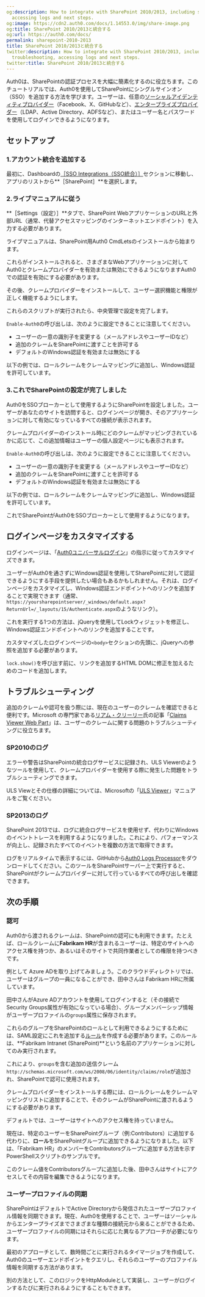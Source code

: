 ```yaml
---
og:description: How to integrate with SharePoint 2010/2013, including set up, troubleshooting,
  accessing logs and next steps.
og:image: https://cdn2.auth0.com/docs/1.14553.0/img/share-image.png
og:title: SharePoint 2010/2013と統合する
og:url: https://auth0.com/docs/
permalink: sharepoint-2010-2013
title: SharePoint 2010/2013と統合する
twitter:description: How to integrate with SharePoint 2010/2013, including set up,
  troubleshooting, accessing logs and next steps.
twitter:title: SharePoint 2010/2013と統合する
---
```


Auth0は、SharePointの認証プロセスを大幅に簡素化するのに役立ちます。このチュートリアルでは、Auth0を使用してSharePointにシングルサインオン（SSO）を追加する方法を学びます。ユーザーは、任意の[ソーシャルアイデンティティプロバイダー](/connections/identity-providers-social)（Facebook、X、GitHubなど）、[エンタープライズプロバイダー](/connections/identity-providers-enterprise)（LDAP、Active Directory、ADFSなど）、またはユーザー名とパスワードを使用してログインできるようになります。



## セットアップ

### 1.アカウント統合を追加する

最初に、Dashboardの[［SSO Integrations（SSO統合）］](%24%7Bmanage_url%7D/#/externalapps/create)セクションに移動し、アプリのリストから**［SharePoint］**を選択します。

### 2.ライブマニュアルに従う



**［Settings（設定）］**タブで、SharePoint WebアプリケーションのURLと外部URL（通常、代替アクセスマッピングのインターネットエンドポイント）を入力する必要があります。

ライブマニュアルは、SharePoint用Auth0 CmdLetsのインストールから始まります。

これらがインストールされると、さまざまなWebアプリケーションに対してAuth0とクレームプロバイダーを有効または無効にできるようになりますAuth0での認証を有効にする必要があります。

その後、クレームプロバイダーをインストールして、ユーザー選択機能と権限が正しく機能するようにします。

これらのスクリプトが実行されたら、中央管理で設定を完了します。

`Enable-Auth0`の呼び出しは、次のように設定できることに注意してください。

* ユーザーの一意の識別子を変更する（メールアドレスやユーザーIDなど）
* 追加のクレームをSharePointに渡すことを許可する
* デフォルトのWindows認証を有効または無効にする

以下の例では、ロールクレームをクレームマッピングに追加し、Windows認証を許可しています。



### 3.これでSharePointの設定が完了しました

Auth0をSSOブローカーとして使用するようにSharePointを設定しました。ユーザーがあなたのサイトを訪問すると、ログインページが開き、そのアプリケーションに対して有効になっているすべての接続が表示されます。

クレームプロバイダーのインストール時にどのクレームがマッピングされているかに応じて、この追加情報はユーザーの個人設定ページにも表示されます。

`Enable-Auth0`の呼び出しは、次のように設定できることに注意してください。

* ユーザーの一意の識別子を変更する（メールアドレスやユーザーIDなど）
* 追加のクレームをSharePointに渡すことを許可する
* デフォルトのWindows認証を有効または無効にする

以下の例では、ロールクレームをクレームマッピングに追加し、Windows認証を許可しています。



これでSharePointがAuth0をSSOブローカーとして使用するようになります。

## ログインページをカスタマイズする

ログインページは、「[Auth0ユニバーサルログイン](/login/universal-login)」の指示に従ってカスタマイズできます。

ユーザーがAuth0を通さずにWindows認証を使用してSharePointに対して認証できるようにする手段を提供したい場合もあるかもしれません。それは、ログインページをカスタマイズし、Windows認証エンドポイントへのリンクを追加することで実現できます（通常、`https://yoursharepointserver/_windows/default.aspx?ReturnUrl=/_layouts/15/Authenticate.aspx`のようなリンク）。

これを実行する1つの方法は、jQueryを使用してLockウィジェットを修正し、Windows認証エンドポイントへのリンクを追加することです。

カスタマイズしたログインページの`<body>`セクションの先頭に、jQueryへの参照を追加する必要があります。



`lock.show()`を呼び出す前に、リンクを追加するHTML DOMに修正を加えるためのコードを追加します。



## トラブルシューティング

追加のクレームや認可を扱う際には、現在のユーザーのクレームを確認できると便利です。Microsoft の専門家である[リアム・クリーリー](https://www.helloitsliam.com)氏の記事「[Claims Viewer Web Part](https://sharepointobservations.wordpress.com/2013/08/21/sharepoint-2013-and-adfs-2-0-test-with-claims-viewer-web-part/)」は、ユーザーのクレームに関する問題のトラブルシューティングに役立ちます。

### SP2010のログ

エラーや警告はSharePointの統合ログサービスに記録され、ULS Viewerのようなツールを使用して、クレームプロバイダーを使用する際に発生した問題をトラブルシューティングできます。

ULS Viewとその仕様の詳細については、Microsoftの「[ULS Viewer](http://www.microsoft.com/en-us/download/details.aspx?id=44020)」マニュアルをご覧ください。

### SP2013のログ

SharePoint 2013では、ログに統合ログサービスを使用せず、代わりにWindowsのイベントトレースを利用するようになりました。これにより、パフォーマンスが向上し、記録されたすべてのイベントを複数の方法で取得できます。

ログをリアルタイムで表示するには、GitHubから[Auth0 Logs Processor](https://github.com/auth0/auth0-sharepoint/releases)をダウンロードしてください。このツールをSharePointサーバー上で実行すると、SharePointがクレームプロバイダーに対して行っているすべての呼び出しを確認できます。

## 次の手順

### 認可

Auth0から渡されるクレームは、SharePointの認可にも利用できます。たとえば、ロールクレームに**Fabrikam HR**が含まれるユーザーは、特定のサイトへのアクセス権を持つか、あるいはそのサイトで共同作業者としての権限を持つべきです。

例として Azure ADを取り上げてみましょう。このクラウドディレクトリでは、ユーザーはグループの一員になることができ、田中さんは Fabrikam HRに所属しています。

田中さんがAzure ADアカウントを使用してログインすると（その接続でSecurity Groups属性が有効になっている場合）、グループメンバーシップ情報がユーザープロファイルの`groups`属性に保存されます。

これらのグループをSharePointのロールとして利用できるようにするためには、SAML設定にこれを追加する[ルール](%24%7Bmanage_url%7D/#/rules)を作成する必要があります。このルールは、**Fabrikam Intranet (SharePoint)**という名前のアプリケーションに対してのみ実行されます。



これにより、`groups`を含む追加の送信クレーム`http://schemas.microsoft.com/ws/2008/06/identity/claims/role`が追加され、SharePointで認可に使用されます。

クレームプロバイダーをインストールする際には、ロールクレームをクレームマッピングリストに追加することで、そのクレームがSharePointに渡されるようにする必要があります。



デフォルトでは、ユーザーはサイトへのアクセス権を持っていません。

現在は、特定のユーザーをSharePointグループ（例:Contributors）に追加する代わりに、**ロール**をSharePointグループに追加できるようになりました。以下は、「Fabrikam HR」のメンバーをContributorsグループに追加する方法を示すPowerShellスクリプトのサンプルです。



このクレーム値をContributorsグループに追加した後、田中さんはサイトにアクセスしてその内容を編集できるようになります。

### ユーザープロファイルの同期

SharePointはデフォルトでActive Directoryから発信されたユーザープロファイル情報を同期できます。現在、Auth0を使用することで、ユーザーはソーシャルからエンタープライズまでさまざまな種類の接続元から来ることができるため、ユーザープロファイルの同期にはそれらに応じた異なるアプローチが必要になります。

最初のアプローチとして、数時間ごとに実行されるタイマージョブを作成して、Auth0のユーザーエンドポイントをクエリし、それらのユーザーのプロファイル情報を同期する方法があります。



別の方法として、このロジックをHttpModuleとして実装し、ユーザーがログインするたびに実行されるようにすることもできます。